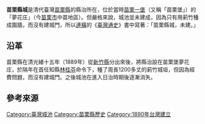 '''苗栗縣城'''是清代臺灣[[苗栗縣_(清朝)|苗栗縣]]的縣治所在，位於當時[[苗栗一堡|苗栗一堡]]（又稱「苗栗堡」）的「夢花庄」（今[[苗栗市|苗栗市]]中苗地區）。但嚴格來說，城池並未建成，因為只有用莿竹種成圍牆，而沒有建城門，所以[[連橫_(歷史學家)|連橫]]的《[[臺灣通史|臺灣通史]]》書中寫著：「苗栗縣城，未建。」{{r|周}}

== 沿革 ==
苗栗縣在清光緒十五年（1889年）從[[新竹縣_(清朝)|新竹縣]]分出來後，將縣治設在苗栗堡夢花庄，於隔年在首任知縣[[林桂芬|林桂芬]]命令下，種了周長1200多丈的莿竹城垣，但因為經費問題，而沒有建城門。{{r|周}}之後城池在進入日治時期後逐漸消失。

== 參考來源 ==
{{reflist|refs=
<ref name="周">{{cite web|url=http://etdncku.lib.ncku.edu.tw/ETD-db/ETD-search-c/getfile?URN=etd-0214103-105706&filename=etd-0214103-105706.pdf|language=zh-hant|author=周郁森|title=清代臺灣城牆興築之研究|pages=39頁}}{{dead link|date=October 2017 |bot=InternetArchiveBot }}</ref>
}}

{{臺灣城池}}
[[Category:臺灣城池|Category:臺灣城池]]
[[Category:苗栗縣歷史|Category:苗栗縣歷史]]
[[Category:1890年台灣建立|Category:1890年台灣建立]]